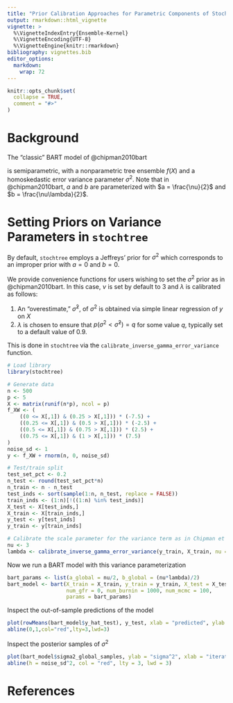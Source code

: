 ```yaml
---
title: "Prior Calibration Approaches for Parametric Components of Stochastic Tree Ensembles"
output: rmarkdown::html_vignette
vignette: >
  %\VignetteIndexEntry{Ensemble-Kernel}
  %\VignetteEncoding{UTF-8}
  %\VignetteEngine{knitr::rmarkdown}
bibliography: vignettes.bib
editor_options: 
  markdown: 
    wrap: 72
---
```


```r
knitr::opts_chunk$set(
  collapse = TRUE,
  comment = "#>"
)
```

# Background

The "classic" BART model of @chipman2010bart 

\begin{equation*}
\begin{aligned}
y &= f(X) + \epsilon\\
f(X) &\sim \text{BART}\left(\alpha, \beta\right)\\
\epsilon &\sim \mathcal{N}\left(0,\sigma^2\right)\\
\sigma^2 &\sim \text{IG}\left(a,b\right)
\end{aligned}
\end{equation*}

is semiparametric, with a nonparametric tree ensemble $f(X)$ and a homoskedastic error variance parameter $\sigma^2$. Note that in @chipman2010bart, $a$ and $b$ are parameterized with $a = \frac{\nu}{2}$ and $b = \frac{\nu\lambda}{2}$.

# Setting Priors on Variance Parameters in `stochtree`

By default, `stochtree` employs a Jeffreys' prior for $\sigma^2$
\begin{equation*}
\begin{aligned}
\sigma^2 &\propto \frac{1}{\sigma^2}
\end{aligned}
\end{equation*}
which corresponds to an improper prior with $a = 0$ and $b = 0$.

We provide convenience functions for users wishing to set the $\sigma^2$ prior as in @chipman2010bart. 
In this case, $\nu$ is set by default to 3 and $\lambda$ is calibrated as follows:

1. An "overestimate," $\hat{\sigma}^2$, of $\sigma^2$ is obtained via simple linear regression of $y$ on $X$
2. $\lambda$ is chosen to ensure that $p(\sigma^2 < \hat{\sigma}^2) = q$ for some value $q$, typically set to a default value of 0.9.

This is done in `stochtree` via the `calibrate_inverse_gamma_error_variance` function.

```r
# Load library
library(stochtree)

# Generate data
n <- 500
p <- 5
X <- matrix(runif(n*p), ncol = p)
f_XW <- (
    ((0 <= X[,1]) & (0.25 > X[,1])) * (-7.5) + 
    ((0.25 <= X[,1]) & (0.5 > X[,1])) * (-2.5) + 
    ((0.5 <= X[,1]) & (0.75 > X[,1])) * (2.5) + 
    ((0.75 <= X[,1]) & (1 > X[,1])) * (7.5)
)
noise_sd <- 1
y <- f_XW + rnorm(n, 0, noise_sd)

# Test/train split
test_set_pct <- 0.2
n_test <- round(test_set_pct*n)
n_train <- n - n_test
test_inds <- sort(sample(1:n, n_test, replace = FALSE))
train_inds <- (1:n)[!((1:n) %in% test_inds)]
X_test <- X[test_inds,]
X_train <- X[train_inds,]
y_test <- y[test_inds]
y_train <- y[train_inds]

# Calibrate the scale parameter for the variance term as in Chipman et al (2010)
nu <- 3
lambda <- calibrate_inverse_gamma_error_variance(y_train, X_train, nu = nu)
```

Now we run a BART model with this variance parameterization

```r
bart_params <- list(a_global = nu/2, b_global = (nu*lambda)/2)
bart_model <- bart(X_train = X_train, y_train = y_train, X_test = X_test, 
                   num_gfr = 0, num_burnin = 1000, num_mcmc = 100, 
                   params = bart_params)
```

Inspect the out-of-sample predictions of the model

```r
plot(rowMeans(bart_model$y_hat_test), y_test, xlab = "predicted", ylab = "actual")
abline(0,1,col="red",lty=3,lwd=3)
```

Inspect the posterior samples of $\sigma^2$

```r
plot(bart_model$sigma2_global_samples, ylab = "sigma^2", xlab = "iteration")
abline(h = noise_sd^2, col = "red", lty = 3, lwd = 3)
```

# References
